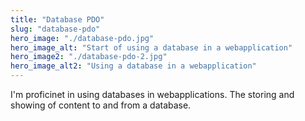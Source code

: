 ```yaml
---
title: "Database PDO"
slug: "database-pdo"
hero_image: "./database-pdo.jpg"
hero_image_alt: "Start of using a database in a webapplication"
hero_image2: "./database-pdo-2.jpg"
hero_image_alt2: "Using a database in a webapplication"
---
```


I'm proficinet in using databases in webapplications. The storing and showing
of content to and from a database.